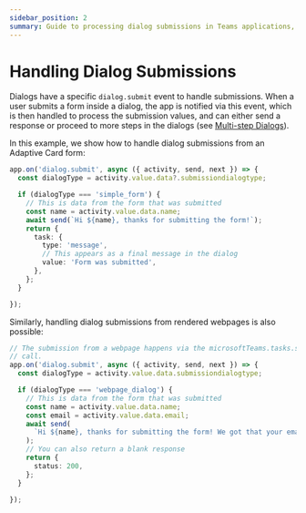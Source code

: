 ```yaml
---
sidebar_position: 2
summary: Guide to processing dialog submissions in Teams applications, showing how to handle form data from both Adaptive Cards and web pages using the dialog.submit event handler with examples for different submission types.
---
```



# Handling Dialog Submissions

Dialogs have a specific `dialog.submit` event to handle submissions. When a user submits a form inside a dialog, the app is notified via this event, which is then handled to process the submission values, and can either send a response or proceed to more steps in the dialogs (see [Multi-step Dialogs](./handling-multi-step-forms)).

In this example, we show how to handle dialog submissions from an Adaptive Card form:

```ts
app.on('dialog.submit', async ({ activity, send, next }) => {
  const dialogType = activity.value.data?.submissiondialogtype;

  if (dialogType === 'simple_form') {
    // This is data from the form that was submitted
    const name = activity.value.data.name;
    await send(`Hi ${name}, thanks for submitting the form!`);
    return {
      task: {
        type: 'message',
        // This appears as a final message in the dialog
        value: 'Form was submitted',
      },
    };
  }

});
```

Similarly, handling dialog submissions from rendered webpages is also possible:

```ts
// The submission from a webpage happens via the microsoftTeams.tasks.submitTask(formData)
// call.
app.on('dialog.submit', async ({ activity, send, next }) => {
  const dialogType = activity.value.data.submissiondialogtype;

  if (dialogType === 'webpage_dialog') {
    // This is data from the form that was submitted
    const name = activity.value.data.name;
    const email = activity.value.data.email;
    await send(
      `Hi ${name}, thanks for submitting the form! We got that your email is ${email}`
    );
    // You can also return a blank response
    return {
      status: 200,
    };
  }

});
```
